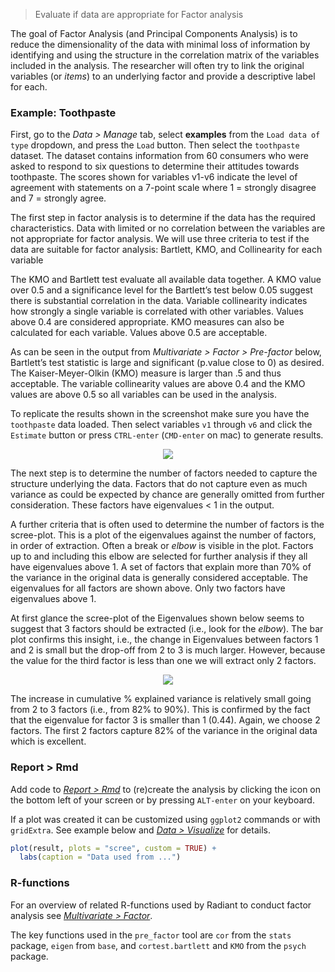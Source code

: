 > Evaluate if data are appropriate for Factor analysis

The goal of Factor Analysis (and Principal Components Analysis) is to reduce the dimensionality of the data with minimal loss of information by identifying and using the structure in the correlation matrix of the variables included in the analysis. The researcher will often try to link the original variables (or _items_) to an underlying factor and provide a descriptive label for each.

### Example: Toothpaste

First, go to the _Data > Manage_ tab, select **examples** from the `Load data of type` dropdown, and press the `Load` button. Then select the `toothpaste` dataset. The dataset contains information from 60 consumers who were asked to respond to six questions to determine their attitudes towards toothpaste. The scores shown for variables v1-v6 indicate the level of agreement with statements on a 7-point scale where 1 = strongly disagree and 7 = strongly agree.

The first step in factor analysis is to determine if the data has the required characteristics. Data with limited or no correlation between the variables are not appropriate for factor analysis. We will use three criteria to test if the data are suitable for factor analysis:  Bartlett, KMO, and Collinearity for each variable

The KMO and Bartlett test evaluate all available data together. A KMO value over 0.5 and a significance level for the Bartlett’s test below 0.05 suggest there is substantial correlation in the data. Variable collinearity indicates how strongly a single variable is correlated with other variables. Values above 0.4 are considered appropriate. KMO measures can also be calculated for each variable. Values above 0.5 are acceptable.

As can be seen in the output from _Multivariate > Factor > Pre-factor_ below, Bartlett's test statistic is large and significant (p.value close to 0) as desired. The Kaiser-Meyer-Olkin (KMO) measure is larger than .5 and thus acceptable. The variable collinearity values are above 0.4 and the KMO values are above 0.5 so all variables can be used in the analysis.

To replicate the results shown in the screenshot make sure you have the `toothpaste` data loaded. Then select variables `v1` through `v6` and click the `Estimate` button or press `CTRL-enter` (`CMD-enter` on mac) to generate results.

<p align="center"><img src="https://radiant-rstats.github.io/docs/multivariate/figures_multivariate//pre_factor_summary.png"></p>

The next step is to determine the number of factors needed to capture the structure underlying the data. Factors that do not capture even as much variance as could be expected by chance are generally omitted from further consideration. These factors have eigenvalues < 1 in the output.

A further criteria that is often used to determine the number of factors is the scree-plot. This is a plot of the eigenvalues against the number of factors, in order of extraction. Often a break or _elbow_ is visible in the plot. Factors up to and including this elbow are selected for further analysis if they all have eigenvalues above 1. A set of factors that explain more than 70% of the variance in the original data is generally considered acceptable. The eigenvalues for all factors are shown above. Only two factors have eigenvalues above 1.

At first glance the scree-plot of the Eigenvalues shown below seems to suggest that 3 factors should be extracted (i.e., look for the _elbow_). The bar plot confirms this insight, i.e., the change in Eigenvalues between factors 1 and 2 is small but the drop-off from 2 to 3 is much larger. However, because the value for the third factor is less than one we will extract only 2 factors.

<p align="center"><img src="https://radiant-rstats.github.io/docs/multivariate/figures_multivariate//pre_factor_plot.png"></p>

The increase in cumulative % explained variance is relatively small going from 2 to 3 factors (i.e., from 82% to 90%). This is confirmed by the fact that the eigenvalue for factor 3 is smaller than 1 (0.44). Again, we choose 2 factors. The first 2 factors capture 82% of the variance in the original data which is excellent.

### Report > Rmd

Add code to <a href="https://radiant-rstats.github.io/docs/data/report_rmd.html" target="_blank">_Report > Rmd_</a> to (re)create the analysis by clicking the <i title="report results" class="fa fa-edit"></i> icon on the bottom left of your screen or by pressing `ALT-enter` on your keyboard. 

If a plot was created it can be customized using `ggplot2` commands or with `gridExtra`. See example below and <a href="https://radiant-rstats.github.io/docs/data/visualize.html" target="_blank">_Data > Visualize_</a> for details.

```r
plot(result, plots = "scree", custom = TRUE) + 
  labs(caption = "Data used from ...")
```

### R-functions

For an overview of related R-functions used by Radiant to conduct factor analysis see <a href = "https://radiant-rstats.github.io/radiant.multivariate/reference/index.html#section-multivariate-factor" target="_blank">_Multivariate > Factor_</a>.

The key functions used in the `pre_factor` tool are `cor` from the `stats` package, `eigen` from `base`, and `cortest.bartlett` and `KMO` from the `psych` package. 
